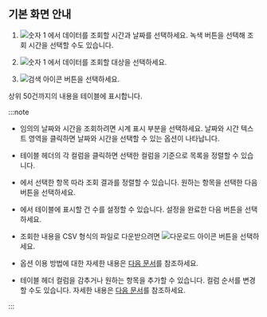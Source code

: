 ## 기본 화면 안내

<InDoc product='postgresql,mysql,cubird,db2,sapase'><ProdImg img='db-database-sql-stat.png' desc='SQL 통계' /></InDoc>

<InDoc product='oracle,oracle-v1,oracle-pro'><ImgLang img='db-database-sql-stat-oracle-pro.png' desc='SQL 통계' /></InDoc>

<InDoc product='altibase'><ImgLang img='db-database-sql-stat-altibase.png' desc='SQL 통계' /></InDoc>

<InDoc product='mssql,mssql-v1'><ImgLang img='db-database-sql-stat-mssql.png' desc='SQL 통계' /></InDoc>

<InDoc product='tibero'><ImgLang img='db-database-sql-stat-tibero.png' desc='SQL 통계' /></InDoc>

<InDoc product='cubrid'><ImgLang img='db-database-sql-stat-cubrid.png' desc='SQL 통계' /></InDoc>

1. ![숫자 1](/img/number-01.png) <Cmdname sid="time" className="uitext" />에서 데이터를 조회할 시간과 날짜를 선택하세요. 녹색 버튼을 선택해 조회 시간을 선택할 수도 있습니다.

1. ![숫자 1](/img/number-01.png) <Cmdname sid="instance" className="uitext" />에서 데이터를 조회할 대상을 선택하세요.

1. ![검색 아이콘](/img/ico-btn-search.png) 버튼을 선택하세요.

상위 50건까지의 내용을 테이블에 표시합니다.

:::note

* 임의의 날짜와 시간을 조회하려면 시계 표시 부분을 선택하세요. 날짜와 시간 텍스트 영역을 클릭하면 날짜와 시간을 선택할 수 있는 옵션이 나타납니다.

* 테이블 헤더의 각 컬럼을 클릭하면 선택한 컬럼을 기준으로 목록을 정렬할 수 있습니다.

* <Cmdname sid="TTL07772" className="uitext" />에서 선택한 항목 따라 조회 결과를 정렬할 수 있습니다. 원하는 항목을 선택한 다음 <LinkImage img="ico-btn-search.png" className="ico" /> 버튼을 선택하세요.

* <Cmdname sid="TTL07773" className="uitext" />에서 테이블에 표시할 건 수를 설정할 수 있습니다. 설정을 완료한 다음 <LinkImage img="ico-btn-search.png" className="ico" /> 버튼을 선택하세요.

* 조회한 내용을 CSV 형식의 파일로 다운받으려면 ![다운로드 아이콘](/img/ico-download.svg) 버튼을 선택하세요.

* <Cmdname sid="time" className="uitext" /> 옵션 이용 방법에 대한 자세한 내용은 [다음 문서](usage-ui#timeselector)를 참조하세요.

<InDoc product="oracle-pro">

* 테이블 헤더 컬럼을 감추거나 원하는 항목을 추가할 수 있습니다. 컬럼 순서를 변경할 수도 있습니다. 자세한 내용은 [다음 문서](usage-ui#change-column)를 참조하세요.

</InDoc>

:::

